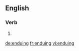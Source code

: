 ==English==

===Verb===
{{head|en|present participle}}

# {{present participle of|endue|lang=en|nocat=1}}

[[de:enduing]]
[[fr:enduing]]
[[vi:enduing]]